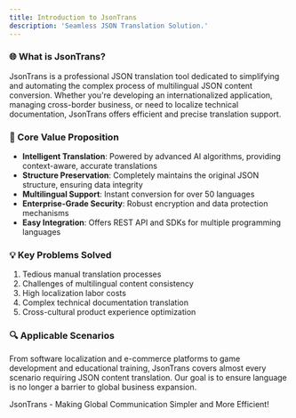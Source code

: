 ```yaml
---
title: Introduction to JsonTrans
description: 'Seamless JSON Translation Solution.'
---
```


### 🌐 What is JsonTrans?

JsonTrans is a professional JSON translation tool dedicated to simplifying and automating the complex process of multilingual JSON content conversion. Whether you're developing an internationalized application, managing cross-border business, or need to localize technical documentation, JsonTrans offers efficient and precise translation support.

### 🚀 Core Value Proposition

- **Intelligent Translation**: Powered by advanced AI algorithms, providing context-aware, accurate translations
- **Structure Preservation**: Completely maintains the original JSON structure, ensuring data integrity
- **Multilingual Support**: Instant conversion for over 50 languages
- **Enterprise-Grade Security**: Robust encryption and data protection mechanisms
- **Easy Integration**: Offers REST API and SDKs for multiple programming languages

### 💡 Key Problems Solved

1. Tedious manual translation processes
2. Challenges of multilingual content consistency
3. High localization labor costs
4. Complex technical documentation translation
5. Cross-cultural product experience optimization

### 🔍 Applicable Scenarios

From software localization and e-commerce platforms to game development and educational training, JsonTrans covers almost every scenario requiring JSON content translation. Our goal is to ensure language is no longer a barrier to global business expansion.

JsonTrans - Making Global Communication Simpler and More Efficient!